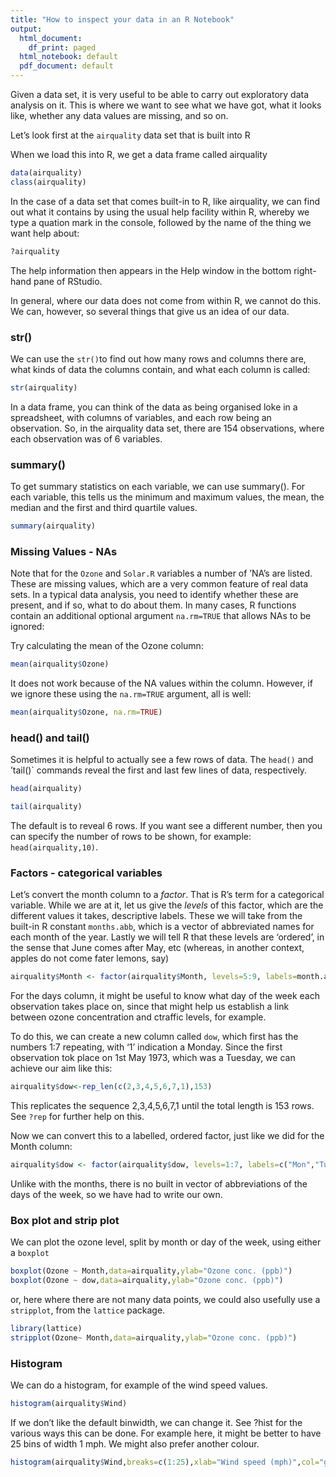 ```yaml
---
title: "How to inspect your data in an R Notebook"
output:
  html_document:
    df_print: paged
  html_notebook: default
  pdf_document: default
---
```


Given a data set, it is very useful to be able to carry out exploratory data analysis on it. This is where we want to see what we have got, what it looks like, whether any data values are missing, and so on.

Let's look first at the `airquality` data set that is built into R

When we load this into R, we get a data frame called airquality

```r
data(airquality)
class(airquality)
```

In the case of a data set that comes built-in to R, like airquality, we can find out what it contains by using the usual help facility within R, whereby we type a quation mark in the console, followed by the name of the thing we want help about:

```r
?airquality
```

The help information then appears in the Help window in the bottom right-hand pane of RStudio.

In general, where our data does not come from within R, we cannot do this. We can, however, so several things that give us an idea of our data. 

### str()

We can use the `str()`to find out how many rows and columns there are, what kinds of data the columns contain, and what each column is called:

```r
str(airquality)
```

In a data frame, you can think of the data as being organised loke in a spreadsheet, with columns of variables, and each row being an observation. So, in the airquality data set, there are 154 observations, where each observation was of 6 variables.

### summary()
To get summary statistics on each variable, we can use summary(). For each variable, this tells us the minimum and maximum values, the mean, the median and the first and third quartile values.

```r
summary(airquality)
```



### Missing Values - NAs

Note that for the `Ozone` and `Solar.R` variables a number of 'NA's are listed. These are missing values, which are a very common feature of real data sets. In a typical data analysis, you need to identify whether these are present, and if so, what to do about them. In many cases, R functions contain an additional optional argument `na.rm=TRUE` that allows NAs to be ignored:

Try calculating the mean of the Ozone column:

```r
mean(airquality$Ozone)
```
It does not work because of the NA values within the column. However, if we ignore these using the `na.rm=TRUE` argument, all is well:

```r
mean(airquality$Ozone, na.rm=TRUE)
```

### head() and tail()
Sometimes it is helpful to actually see a few rows of data. The `head()` and 'tail()` commands reveal the first and last few lines of data, respectively.

```r
head(airquality)
```

```r
tail(airquality)
```

The default is to reveal 6 rows. If you want see a different number, then you can specify the number of rows to be shown, for example: `head(airquality,10)`.

### Factors - categorical variables

Let's convert the month  column to a *factor*. That is R's term for a categorical variable. While we are at it, let us give the *levels* of this factor, which are the different values it takes, descriptive labels. These we will take from the built-in R constant `months.abb`, which is a vector of abbreviated names for each month of the year. Lastly we will tell R that these levels are 'ordered', in the sense that June comes after May, etc (whereas, in another context, apples do not come fater lemons, say)

```r
airquality$Month <- factor(airquality$Month, levels=5:9, labels=month.abb[5:9], ordered=TRUE)
```

For the days column, it might be useful to know what day of the week each observation takes place on, since that might help us establish a link between  ozone concentration and ctraffic levels, for example.

To do this, we can create a new column called `dow`, which first has the numbers 1:7 repeating, with '1' indication a Monday. Since the first observation tok place on 1st May 1973, which was a Tuesday, we can achieve our aim like this:

```r
airquality$dow<-rep_len(c(2,3,4,5,6,7,1),153)
```

This replicates the sequence 2,3,4,5,6,7,1 until the total length is 153 rows. See `?rep` for further help on this.

Now we can convert this to a labelled, ordered factor, just like we did for the Month column:

```r
airquality$dow <- factor(airquality$dow, levels=1:7, labels=c("Mon","Tue","Wed","Thu","Fri","Sat","Sun"), ordered=TRUE)
```

Unlike with the months, there is no built in vector of abbreviations of the days of the week, so we have had to write our own.

### Box plot and strip plot
We can plot the ozone level, split by month or day of the week, using either a `boxplot`

```r
boxplot(Ozone ~ Month,data=airquality,ylab="Ozone conc. (ppb)")
boxplot(Ozone ~ dow,data=airquality,ylab="Ozone conc. (ppb)")
```

or, here where there are not many data points, we could also usefully use a `stripplot`, from the `lattice` package.
```r
library(lattice)
stripplot(Ozone~ Month,data=airquality,ylab="Ozone conc. (ppb)")
```

### Histogram
We can do a histogram, for example of the wind speed values.

```r
histogram(airquality$Wind)
```

If we don't like the default binwidth, we can change it. See ?hist for the various ways this can be done. For example here, it might be better to have 25 bins of width 1 mph. We might also prefer another colour.

```r
histogram(airquality$Wind,breaks=c(1:25),xlab="Wind speed (mph)",col="grey")
```








